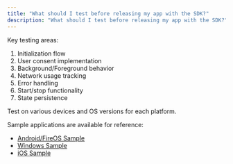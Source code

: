 ```yaml
---
title: "What should I test before releasing my app with the SDK?"
description: "What should I test before releasing my app with the SDK?"
---
```


Key testing areas:

1. Initialization flow
2. User consent implementation
3. Background/Foreground behavior
4. Network usage tracking
5. Error handling
6. Start/stop functionality
7. State persistence

Test on various devices and OS versions for each platform.

Sample applications are available for reference:

- [Android/FireOS Sample](https://docs.joinmassive.com/monetization-sdk/tv-fire#sample-application)
- [Windows Sample](https://docs.joinmassive.com/monetization-sdk/desktop-windows#getting-started)
- [iOS Sample](https://docs.joinmassive.com/monetization-sdk/mobile-ios#latest-release)